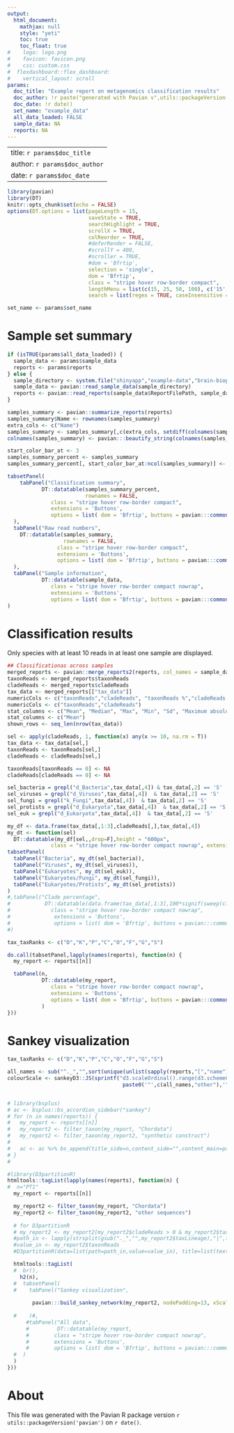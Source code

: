 ```yaml
---
output: 
  html_document:  
    mathjax: null
    style: "yeti"
    toc: true 
    toc_float: true
#    logo: logo.png
#    favicon: favicon.png
#    css: custom.css
#  flexdashboard::flex_dashboard:
#    vertical_layout: scroll
params:
  doc_title: "Example report on metagenomics classification results"
  doc_author: !r paste("generated with Pavian v",utils::packageVersion("pavian"))
  doc_date: !r date()
  set_name: "example_data"
  all_data_loaded: FALSE
  sample_data: NA
  reports: NA
---
```


---
title: `r params$doc_title`
author: `r params$doc_author`
date: `r params$doc_date`
---

```r
library(pavian)
library(DT)
knitr::opts_chunk$set(echo = FALSE)
options(DT.options = list(pageLength = 15,
                          saveState = TRUE,
                          searchHighlight = TRUE,
                          scrollX = TRUE,
                          colReorder = TRUE,
                          #deferRender = FALSE,
                          #scrollY = 400,
                          #scroller = TRUE,
                          #dom = 'Bfrtip',
                          selection = 'single',
                          dom = 'Bfrtip',
                          class = "stripe hover row-border compact",
                          lengthMenu = list(c(15, 25, 50, 100), c('15', '25', '50', '100')),
                          search = list(regex = TRUE, caseInsensitive = TRUE)))

set_name <- params$set_name
```

Sample set summary
=====================================  

```r
if (isTRUE(params$all_data_loaded)) {
  sample_data <- params$sample_data
  reports <- params$reports
} else {
  sample_directory <- system.file("shinyapp","example-data","brain-biopsies",package="pavian")
  sample_data <- pavian::read_sample_data(sample_directory)
  reports <- pavian::read_reports(sample_data$ReportFilePath, sample_data$Name)
}

samples_summary <- pavian::summarize_reports(reports)
samples_summary$Name <- rownames(samples_summary)
extra_cols <- c("Name")
samples_summary <- samples_summary[,c(extra_cols, setdiff(colnames(samples_summary),extra_cols))]
colnames(samples_summary) <- pavian:::beautify_string(colnames(samples_summary))

start_color_bar_at <- 3
samples_summary_percent <- samples_summary
samples_summary_percent[, start_color_bar_at:ncol(samples_summary)] <- 100 * signif(sweep(samples_summary[, start_color_bar_at:ncol(samples_summary)], 1, samples_summary[, 2], `/`), 4)

tabsetPanel(
    tabPanel("Classification summary",
           DT::datatable(samples_summary_percent,   
                         rownames = FALSE,
              class = "stripe hover row-border compact",
              extensions = 'Buttons', 
              options = list( dom = 'Bfrtip', buttons = pavian:::common_buttons(set_name))) %>% pavian:::formatSummaryDT(display_percent = TRUE)
  ), 
  tabPanel("Raw read numbers",
    DT::datatable(samples_summary,  
                  rownames = FALSE,
                class = "stripe hover row-border compact",
                extensions = 'Buttons', 
                options = list( dom = 'Bfrtip', buttons = pavian:::common_buttons(set_name))) %>% pavian:::formatSummaryDT(display_percent = FALSE)
  ),
  tabPanel("Sample information",
           DT::datatable(sample_data,   
              class = "stripe hover row-border compact nowrap",
              extensions = 'Buttons', 
              options = list( dom = 'Bfrtip', buttons = pavian:::common_buttons(set_name))))
)
```

Classification results
=====================================  

Only species with at least 10 reads in at least one sample are displayed.

```r
## Classificationas across samples
merged_reports <- pavian::merge_reports2(reports, col_names = sample_data$Name)
taxonReads <- merged_reports$taxonReads
cladeReads <- merged_reports$cladeReads
tax_data <- merged_reports[["tax_data"]]
numericCols <- c("taxonReads","cladeReads", "taxonReads %","cladeReads %","taxonReads z-score","cladeReads z-score")
numericCols <- c("taxonReads","cladeReads")
stat_columns <- c("Mean", "Median", "Max", "Min", "Sd", "Maximum absolute deviation", "Max Z-score")
stat_columns <- c("Mean")
shown_rows <- seq_len(nrow(tax_data))

sel <- apply(cladeReads, 1, function(x) any(x >= 10, na.rm = T))
tax_data <- tax_data[sel,]
taxonReads <- taxonReads[sel,]
cladeReads <- cladeReads[sel,]

taxonReads[taxonReads == 0] <- NA
cladeReads[cladeReads == 0] <- NA

sel_bacteria = grepl("d_Bacteria",tax_data[,4]) & tax_data[,2] == 'S'
sel_viruses = grepl("d_Viruses",tax_data[,4])  & tax_data[,2] == 'S'
sel_fungi = grepl("k_Fungi",tax_data[,4])  & tax_data[,2] == 'S'
sel_protists = grepl("d_Eukaryota",tax_data[,4])  & tax_data[,2] == 'S'
sel_euk = grepl("d_Eukaryota",tax_data[,4])  & tax_data[,2] == 'S'

my_df <- data.frame(tax_data[,1:3],cladeReads[,],tax_data[,4])
my_dt <- function(sel)
  DT::datatable(my_df[sel,,drop=F],height = "600px",
              class = "stripe hover row-border compact nowrap", extensions = 'Buttons',  options = list( dom = 'Bfrtip', buttons = pavian:::common_buttons(set_name), scrollX = TRUE))
tabsetPanel(
  tabPanel("Bacteria", my_dt(sel_bacteria)),
  tabPanel("Viruses", my_dt(sel_viruses)),
  tabPanel("Eukaryotes", my_dt(sel_euk)),
  tabPanel("Eukaryotes/Fungi", my_dt(sel_fungi)),
  tabPanel("Eukaryotes/Protists", my_dt(sel_protists))
)
#,tabPanel("Clade percentage",
#           DT::datatable(data.frame(tax_data[,1:3],100*signif(sweep(cladeReads,2,colSums(cladeReads[1:2,],na.rm=T),"/"),4),tax_data[4]),
#             class = "stripe hover row-border compact nowrap",
#              extensions = 'Buttons', 
#              options = list( dom = 'Bfrtip', buttons = pavian:::common_buttons(set_name), scrollX = TRUE)))
#)
```


```r
tax_taxRanks <- c("D","K","P","C","O","F","G","S")

do.call(tabsetPanel,lapply(names(reports), function(n) {
  my_report <- reports[[n]]

  tabPanel(n, 
           DT::datatable(my_report,
              class = "stripe hover row-border compact nowrap",
              extensions = 'Buttons', 
              options = list( dom = 'Bfrtip', buttons = pavian:::common_buttons(set_name)))
           )
}))
```

Sankey visualization {data-height=500}
=====================================  

```r
tax_taxRanks <- c("D","K","P","C","O","F","G","S")

all_names <- sub("^._","",sort(unique(unlist(sapply(reports,"[","name")))))
colourScale <- sankeyD3::JS(sprintf("d3.scaleOrdinal().range(d3.schemeCategory20b).domain([%s])",
                                     paste0('"',c(all_names,"other"),'"',collapse=",")))


# library(bsplus)
# ac <- bsplus::bs_accordion_sidebar("sankey")
# for (n in names(reports)) {
#   my_report <- reports[[n]]
#   my_report2 <- filter_taxon(my_report, "Chordata")
#   my_report2 <- filter_taxon(my_report2, "synthetic construct")
#  
#   ac <- ac %>% bs_append(title_side=n,content_side="",content_main=pavian:::build_sankey_network(my_report2, nodePadding=13, xScalingFactor=.9, nodeStrokeWidth=0, zoom = FALSE, colourScale = colourScale) )
# }
# 

#library(D3partitionR)
htmltools::tagList(lapply(names(reports), function(n) {
#  n="PT1"
  my_report <- reports[[n]]

  my_report2 <- filter_taxon(my_report, "Chordata")
  my_report2 <- filter_taxon(my_report2, "other sequences")
  
  # for D3partitionR
  # my_report2 <- my_report2[my_report2$cladeReads > 0 & my_report2$taxonReads > 0 & grepl("^._root",my_report2$taxLineage), ]
  #path_in <- lapply(strsplit(gsub("._","",my_report2$taxLineage),"|",fixed=T), as.list)
  #value_in <- my_report2$taxonReads
  #D3partitionR(data=list(path=path_in,value=value_in), title=list(text=n), trail=TRUE)

  htmltools::tagList(
  #  br(),
    h2(n),
  #  tabsetPanel(
  #    tabPanel("Sankey visualization",
               
        pavian:::build_sankey_network(my_report2, nodePadding=13, xScalingFactor=.9, nodeStrokeWidth=0, zoom = FALSE, colourScale = colourScale)
        
  #    )#,
      #tabPanel("All data",
      #         DT::datatable(my_report,
      #        class = "stripe hover row-border compact nowrap",
      #        extensions = 'Buttons', 
      #        options = list( dom = 'Bfrtip', buttons = pavian:::common_buttons(set_name))))
  #  )
  )
}))
```

About
=====
This file was generated with the Pavian R package version `r utils::packageVersion('pavian')` on `r date()`. 
